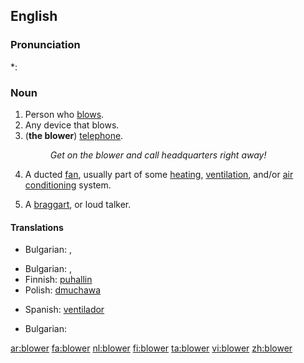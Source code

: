 ==English==

===Pronunciation===
*: {{rhymes|əʊə(r)}}

===Noun===
{{en-noun}}

# Person who [[blow]]s.
# Any device that blows.
# ('''the blower''') {{context|slang|dated|mostly|British}} [[telephone]].
#: ''Get on the blower and call headquarters right away!''
# A ducted [[fan]], usually part of some [[heating]], [[ventilation]], and/or [[air conditioning]] system.
# {{dated}} A [[braggart]], or loud talker.

====Translations====
{{trans-top|person}}
* Bulgarian: {{t|bg|духач|m|sc=Cyrl}},  {{t|bg|тръбач|sc=Cyrl}}
{{trans-mid}}
{{trans-bottom}}

{{trans-top|device}}
* Bulgarian: {{t|bg|духало|n|sc=Cyrl}},  {{t|bg|вентилатор|m|sc=Cyrl}}
* Finnish: [[puhallin]]
* Polish: [[dmuchawa]]
{{trans-mid}}
* Spanish: [[ventilador]]
{{trans-bottom}}

<!--add slang terms for "telephone" to this table, where these exist-->
{{trans-top|slang: telephone}}
* Bulgarian: {{t|bg|телефон|sc=Cyrl}}
{{trans-mid}}
{{trans-bottom}}

<!--move to separate page:
: [[suction blower]]:
* Spanish: aspirador.
-->

[[ar:blower]]
[[fa:blower]]
[[nl:blower]]
[[fi:blower]]
[[ta:blower]]
[[vi:blower]]
[[zh:blower]]